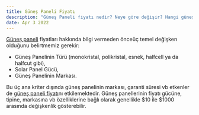 ```yaml
---
title: Güneş Paneli Fiyatı
description: "Güneş Paneli fiyatı nedir? Neye göre değişir? Hangi güneş panelini kaç liraya alabilirsiniz?"
date: Apr 3 2022
---
```


[Güneş paneli](https://solaravm.com/solar-gunes-paneli) fiyatları hakkında bilgi vermeden önceüç temel değişken olduğunu belirtmemiz gerekir:

- Güneş Panelinin Türü (monokristal, polikristal, esnek, halfcell ya da halfcut gibi),
- Solar Panel Gücü, 
- Güneş Panelinin Markası.

Bu üç ana kriter dışında güneş panelinin markası, garanti süresi vb etkenler de [güneş paneli fiyatı](https://solaravm.com/solar-gunes-paneli)nı etkilemektedir. Güneş panellerinin fiyatı gücüne, tipine, markasına vb özelliklerine bağlı olarak genellikle $10 ile $1000 arasında değişkenlik gösterebilir.
